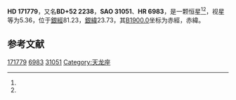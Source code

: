 {{Starbox begin
| name = HD 171779
}}
{{Starbox observe
| epoch = [[J2000.0|J2000.0]]
| constell = {{星座名待查}}<ref name=SIMBAD>{{cite web
 | url=http://simbad.u-strasbg.fr/simbad/sim-id?Ident=HR+6983
 | title =Pulsating variable Star
 | publisher=Centre de Données astronomiques de Strasbourg
 | work=SIMBAD
 | accessdate=2012-07-13}}</ref><ref name=DATA>{{cite web
 | url=http://vizier.u-strasbg.fr/viz-bin/VizieR-5?-out.add=.&-source=5050&-corr=PK=HR&-out.max=9999&HR=6983
 | title=VizieR Detailed Page
 | accessdate=2012-07-13
 | archive-date=2016-03-04
 | archive-url=https://web.archive.org/web/20160304231939/http://vizier.u-strasbg.fr/viz-bin/VizieR-5?-out.add=.&-source=5050&-corr=PK=HR&-out.max=9999&HR=6983
 | dead-url=no
 }}</ref>
| 星官 = 
| ra = {{RA|18|33|56.7}}<ref name=SIMBAD /><ref name=DATA />
| dec = {{DEC|+52|21|13}}<ref name=SIMBAD /><ref name=DATA />
| appmag_v = 5.36<ref name=SIMBAD /><ref name=DATA />
}}
{{Starbox character
| class = K0III<ref name=SIMBAD /><ref name=DATA />
| b-v = 1.09<ref name=SIMBAD /><ref name=DATA />
| u-b = 0.96<ref name=SIMBAD /><ref name=DATA />
| r-i = 0.54<ref name=SIMBAD /><ref name=DATA />
| variable = 
}}
{{Starbox astrometry
| radial_v = 0.96
| prop_mo_ra = -24
| parallax = 0.004
| p_error = 
}}
{{Starbox catalog
| names =BD+52 2238，[[SAO星表|SAO]] 31051，[[HD星表|HD]] 171779，[[HR星表|HR]] 6983}}
{{Starbox reference |Simbad=HR+6983}}
{{Starbox end}}

'''HD 171779'''，又名'''BD+52 2238'''，'''SAO 31051'''、'''HR 6983'''，是一颗恒星<ref name=SIMBAD /><ref name=DATA />，视星等为5.36，位于[[銀道座標系|銀經]]81.23，[[銀道座標系|銀緯]]23.73，其[[B1900.0|B1900.0]]坐标为赤經{{RA|18|31|40.5}}，赤緯{{DEC|+52|23.73|26}}。

== 参考文献 ==
{{reflist}}

{{star-stub}}

[[Category:HD和HDE天體|171779]]
[[Category:HR天體|6983]]
[[Category:SAO天體|31051]]
[[Category:天龙座|Category:天龙座]]